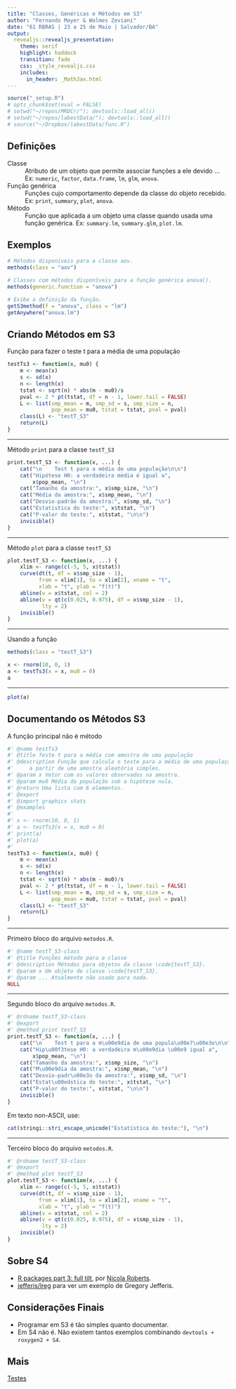 ```yaml
---
title: "Classes, Genéricas e Métodos em S3"
author: "Fernando Mayer & Walmes Zeviani"
date: "61 RBRAS | 23 a 25 de Maio | Salvador/BA"
output:
  revealjs::revealjs_presentation:
    theme: serif
    highlight: haddock
    transition: fade
    css: _style_revealjs.css
    includes:
      in_header: _MathJax.html
---
```


```r
source("_setup.R")
# opts_chunk$set(eval = FALSE)
# setwd("~/repos/MRDCr/"); devtools::load_all()
# setwd("~/repos/labestData/"); devtools::load_all()
# source("~/Dropbox/labestData/func.R")
```

## Definições

Classe
: Atributo de um objeto que permite associar funções a ele devido ...
  Ex: `numeric`, `factor`, `data.frame`, `lm`, `glm`, `anova`.

Função genérica
: Funções cujo comportamento depende da classe do objeto recebido.
  Ex: `print`, `summary`, `plot`, `anova`.

Método
: Função que aplicada a um objeto uma classe quando usada uma função
  genérica. Ex: `summary.lm`, `summary.glm`, `plot.lm`.

## Exemplos

```r
# Métodos disponíveis para a classe aov.
methods(class = "aov")

# Classes com métodos disponíveis para a função genérica anova().
methods(generic.function = "anova")
```
```r
# Exibe a definição da função.
getS3method(f = "anova", class = "lm")
getAnywhere("anova.lm")
```

## Criando Métodos em S3

Função para fazer o teste t para a média de uma população

```r
testTs3 <- function(x, mu0) {
    m <- mean(x)
    s <- sd(x)
    n <- length(x)
    tstat <- sqrt(n) * abs(m - mu0)/s
    pval <- 2 * pt(tstat, df = n - 1, lower.tail = FALSE)
    L <- list(smp_mean = m, smp_sd = s, smp_size = n,
              pop_mean = mu0, tstat = tstat, pval = pval)
    class(L) <- "testT_S3"
    return(L)
}
```

---

Método `print` para a classe `testT_S3`

```r
print.testT_S3 <- function(x, ...) {
    cat("\n    Test t para a média de uma população\n\n")
    cat("Hipótese H0: a verdadeira média é igual a",
        x$pop_mean, "\n")
    cat("Tamanho da amostra:", x$smp_size, "\n")
    cat("Média da amostra:", x$smp_mean, "\n")
    cat("Desvio-padrão da amostra:", x$smp_sd, "\n")
    cat("Estatística do teste:", x$tstat, "\n")
    cat("P-valor do teste:", x$tstat, "\n\n")
    invisible()
}
```

---

Método `plot` para a classe `testT_S3`

```r
plot.testT_S3 <- function(x, ...) {
    xlim <- range(c(-5, 5, x$tstat))
    curve(dt(t, df = x$smp_size - 1),
          from = xlim[1], to = xlim[2], xname = "t",
          xlab = "t", ylab = "f(t)")
    abline(v = x$tstat, col = 2)
    abline(v = qt(c(0.025, 0.975), df = x$smp_size - 1),
           lty = 2)
    invisible()
}
```

---

Usando a função

```r
methods(class = "testT_S3")

x <- rnorm(10, 0, 1)
a <- testTs3(x = x, mu0 = 0)
a
```

---

```r
plot(a)
```

## Documentando os Métodos S3

A função principal não é método
```r
#' @name testTs3
#' @title Teste t para a média com amostra de uma população
#' @description Função que calcula o teste para a média de uma população
#'     a partir de uma amostra aleatória simples.
#' @param x Vetor com os valores observados na amostra.
#' @param mu0 Média da população sob a hipótese nula.
#' @return Uma lista com 6 elementos.
#' @export
#' @import graphics stats
#' @examples
#'
#' x <- rnorm(10, 0, 1)
#' a <- testTs3(x = x, mu0 = 0)
#' print(a)
#' plot(a)
#'
testTs3 <- function(x, mu0) {
    m <- mean(x)
    s <- sd(x)
    n <- length(x)
    tstat <- sqrt(n) * abs(m - mu0)/s
    pval <- 2 * pt(tstat, df = n - 1, lower.tail = FALSE)
    L <- list(smp_mean = m, smp_sd = s, smp_size = n,
              pop_mean = mu0, tstat = tstat, pval = pval)
    class(L) <- "testT_S3"
    return(L)
}
```

---

Primeiro bloco do arquivo `metodos.R`.
```r
#' @name testT_S3-class
#' @title Funções método para a classe
#' @description Métodos para objetos da classe \code{testT_S3}.
#' @param x Um objeto de classe \code{testT_S3}.
#' @param ... Atualmente não usado para nada.
NULL
```

---

Segundo bloco do arquivo `metodos.R`.
```r
#' @rdname testT_S3-class
#' @export
#' @method print testT_S3
print.testT_S3 <- function(x, ...) {
    cat("\n    Test t para a m\u00e9dia de uma popula\u00e7\u00e3o\n\n")
    cat("Hip\u00f3tese H0: a verdadeira m\u00e9dia \u00e9 igual a",
        x$pop_mean, "\n")
    cat("Tamanho da amostra:", x$smp_size, "\n")
    cat("M\u00e9dia da amostra:", x$smp_mean, "\n")
    cat("Desvio-padr\u00e3o da amostra:", x$smp_sd, "\n")
    cat("Estat\u00edstica do teste:", x$tstat, "\n")
    cat("P-valor do teste:", x$tstat, "\n\n")
    invisible()
}
```

Em texto non-ASCII, use:
```r
cat(stringi::stri_escape_unicode("Estatística do teste:"), "\n")
```

---

Terceiro bloco do arquivo `metodos.R`.
```r
#' @rdname testT_S3-class
#' @export
#' @method plot testT_S3
plot.testT_S3 <- function(x, ...) {
    xlim <- range(c(-5, 5, x$tstat))
    curve(dt(t, df = x$smp_size - 1),
          from = xlim[1], to = xlim[2], xname = "t",
          xlab = "t", ylab = "f(t)")
    abline(v = x$tstat, col = 2)
    abline(v = qt(c(0.025, 0.975), df = x$smp_size - 1),
           lty = 2)
    invisible()
}
```

## Sobre S4

  * [R packages part 3: full tilt](http://nicolaroberts.github.io/r-packages-part-3/),
    por [Nicola Roberts](https://twitter.com/NicolaRbrts).
  * [jefferis/lreg](https://github.com/jefferis/lreg) para ver um
    exemplo de Gregory Jefferis.

## Considerações Finais

  * Programar em S3 é tão simples quanto documentar.
  * Em S4 não é. Não existem tantos exemplos combinando `devtools +
    roxygen2 + S4`.

## Mais

[Testes](./capTestes_.html)

<!------------------------------------------- -->

